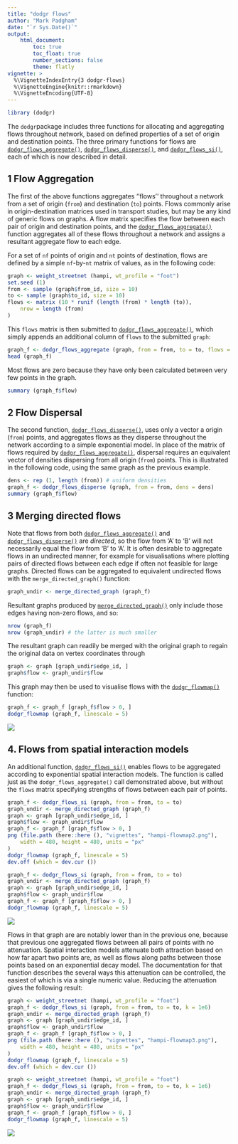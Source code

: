 ```yaml
---
title: "dodgr flows"
author: "Mark Padgham"
date: "`r Sys.Date()`"
output: 
    html_document:
        toc: true
        toc_float: true
        number_sections: false
        theme: flatly
vignette: >
  %\VignetteIndexEntry{3 dodgr-flows}
  %\VignetteEngine{knitr::rmarkdown}
  %\VignetteEncoding{UTF-8}
---
```


```r
library (dodgr)
```

The `dodgr`package includes three functions for allocating and aggregating
flows throughout network, based on defined properties of a set of origin and
destination points. The three primary functions for flows are
[`dodgr_flows_aggregate()`](https://atfutures.github.io/dodgr/reference/dodgr_flows_aggregate.html),
[`dodgr_flows_disperse()`](https://atfutures.github.io/dodgr/reference/dodgr_flows_disperse.html),
and
[`dodgr_flows_si()`](https://atfutures.github.io/dodgr/reference/dodgr_flows_si.html),
each of which is now described in detail.

## 1 Flow Aggregation

The first of the above functions aggregates ''flows'' throughout a
network from a set of origin (`from`) and destination (`to`) points.  Flows
commonly arise in origin-destination matrices used in transport studies, but may
be any kind of generic flows on graphs. A flow matrix specifies the flow between
each pair of origin and destination points, and the
[`dodgr_flows_aggregate()`](https://atfutures.github.io/dodgr/reference/dodgr_flows_aggregate.html)
function aggregates all of these flows throughout a network and assigns a
resultant aggregate flow to each edge.

For a set of `nf` points of origin and `nt` points of destination, flows are
defined by a simple `nf`-by-`nt` matrix of values, as in the following code:
```r
graph <- weight_streetnet (hampi, wt_profile = "foot")
set.seed (1)
from <- sample (graph$from_id, size = 10)
to <- sample (graph$to_id, size = 10)
flows <- matrix (10 * runif (length (from) * length (to)),
    nrow = length (from)
)
```
This `flows` matrix is then submitted to
[`dodgr_flows_aggregate()`](https://atfutures.github.io/dodgr/reference/dodgr_flows_aggregate.html),
which simply appends an additional column of `flows` to the submitted `graph`:
```r
graph_f <- dodgr_flows_aggregate (graph, from = from, to = to, flows = flows)
head (graph_f)
```
Most flows are zero because they have only been calculated between very few
points in the graph.
```r
summary (graph_f$flow)
```

## 2 Flow Dispersal

The second function,
[`dodgr_flows_disperse()`](https://atfutures.github.io/dodgr/reference/dodgr_flows_disperse.html),
uses only a vector a origin (`from`) points, and aggregates flows as they
disperse throughout the network
according to a simple exponential model. In place of the matrix of flows
required by
[`dodgr_flows_aggregate()`](https://atfutures.github.io/dodgr/reference/dodgr_flows_aggregate.html),
dispersal requires an equivalent vector of densities dispersing from all origin
(`from`) points. This is illustrated in
the following code, using the same graph as the previous example.
```r
dens <- rep (1, length (from)) # uniform densities
graph_f <- dodgr_flows_disperse (graph, from = from, dens = dens)
summary (graph_f$flow)
```

## 3 Merging directed flows

Note that flows from both
[`dodgr_flows_aggregate()`](https://atfutures.github.io/dodgr/reference/dodgr_flows_aggregate.html)
and
[`dodgr_flows_disperse()`](https://atfutures.github.io/dodgr/reference/dodgr_flows_aggregate.html)
are *directed*, so the flow from 'A' to 'B' will not necessarily equal the flow
from 'B' to 'A'. It is often desirable to aggregate flows in an undirected
manner, for example for visualisations where plotting pairs of directed flows
between each edge if often not feasible for large graphs. Directed flows can be
aggregated to equivalent undirected flows with the `merge_directed_graph()`
function:
```r
graph_undir <- merge_directed_graph (graph_f)
```
Resultant graphs produced by
[`merge_directed_graph()`](https://atfutures.github.io/dodgr/reference/merge_directed_graph.html)
only include those edges having non-zero flows, and so:
```r
nrow (graph_f)
nrow (graph_undir) # the latter is much smaller
```
The resultant graph can readily be merged with the original graph to regain the
original data on vertex coordinates through
```r
graph <- graph [graph_undir$edge_id, ]
graph$flow <- graph_undir$flow
```
This graph may then be used to visualise flows with the
[`dodgr_flowmap()`](https://atfutures.github.io/dodgr/reference/dodgr_flowmap.html)
function:
```r
graph_f <- graph_f [graph_f$flow > 0, ]
dodgr_flowmap (graph_f, linescale = 5)
```
![](hampi-flowmap.png)

## 4. Flows from spatial interaction models

An additional function,
[`dodgr_flows_si()`](https://atfutures.github.io/dodgr/reference/dodgr_flows_si.html)
enables flows to be aggregated according to exponential spatial interaction
models. The function is called just as the `dodgr_flows_aggregate()` call
demonstrated above, but without the `flows` matrix specifying strengths of
flows between each pair of points.

```r
graph_f <- dodgr_flows_si (graph, from = from, to = to)
graph_undir <- merge_directed_graph (graph_f)
graph <- graph [graph_undir$edge_id, ]
graph$flow <- graph_undir$flow
graph_f <- graph_f [graph_f$flow > 0, ]
png (file.path (here::here (), "vignettes", "hampi-flowmap2.png"),
    width = 480, height = 480, units = "px"
)
dodgr_flowmap (graph_f, linescale = 5)
dev.off (which = dev.cur ())
```
```r
graph_f <- dodgr_flows_si (graph, from = from, to = to)
graph_undir <- merge_directed_graph (graph_f)
graph <- graph [graph_undir$edge_id, ]
graph$flow <- graph_undir$flow
graph_f <- graph_f [graph_f$flow > 0, ]
dodgr_flowmap (graph_f, linescale = 5)
```
![](hampi-flowmap2.png)

Flows in that graph are are notably lower than in the previous one, because
that previous one aggregated flows between all pairs of points with no
attenuation. Spatial interaction models attenuate both attraction based on how
far apart two points are, as well as flows along paths between those points
based on an exponential decay model. The documentation for that function
describes the several ways this attenuation can be controlled, the easiest of
which is via a single numeric value. Reducing the attenuation gives the
following result:

```r
graph <- weight_streetnet (hampi, wt_profile = "foot")
graph_f <- dodgr_flows_si (graph, from = from, to = to, k = 1e6)
graph_undir <- merge_directed_graph (graph_f)
graph <- graph [graph_undir$edge_id, ]
graph$flow <- graph_undir$flow
graph_f <- graph_f [graph_f$flow > 0, ]
png (file.path (here::here (), "vignettes", "hampi-flowmap3.png"),
    width = 480, height = 480, units = "px"
)
dodgr_flowmap (graph_f, linescale = 5)
dev.off (which = dev.cur ())
```
```r
graph <- weight_streetnet (hampi, wt_profile = "foot")
graph_f <- dodgr_flows_si (graph, from = from, to = to, k = 1e6)
graph_undir <- merge_directed_graph (graph_f)
graph <- graph [graph_undir$edge_id, ]
graph$flow <- graph_undir$flow
graph_f <- graph_f [graph_f$flow > 0, ]
dodgr_flowmap (graph_f, linescale = 5)
```
![](hampi-flowmap3.png)
